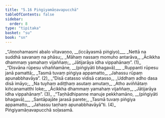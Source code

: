 ```yaml
---
title: "5.16 Piṅgiyamāṇavapucchā"
tableOfContents: false
sidebar:
  order: 8
type: "tipitaka"
basket: "su"
book: "sn"
---
```



<DynamicBreadcrumb />

<Division number="1127" book="sn">

<Paragraph number="1328" type="verses" book="sn">
_“Jiṇṇohamasmi abalo vītavaṇṇo, __(iccāyasmā piṅgiyo)___  
_Nettā na suddhā savanaṃ na phāsu;_  
_Māhaṃ nassaṃ momuho antarāva,_  
_Ācikkha dhammaṃ yamahaṃ vijaññaṃ;_  
_Jātijarāya idha vippahānaṃ”. (1)_  

</Paragraph>

</Division>
<Division number="1128" book="sn">

<Paragraph number="1329" type="verses" book="sn">
_“Disvāna rūpesu vihaññamāne, __(piṅgiyāti bhagavā)___  
_Ruppanti rūpesu janā pamattā;_  
_Tasmā tuvaṃ piṅgiya appamatto,_  
_Jahassu rūpaṃ apunabbhavāya”. (2)_  

</Paragraph>

</Division>
<Division number="1129" book="sn">

<Paragraph number="1330" type="verses" book="sn">
_“Disā catasso vidisā catasso,_  
_Uddhaṃ adho dasa disā imāyo;_  
_Na tuyhaṃ adiṭṭhaṃ asutaṃ amutaṃ,_  
_Atho aviññātaṃ kiñcanamatthi loke;_  
_Ācikkha dhammaṃ yamahaṃ vijaññaṃ,_  
_Jātijarāya idha vippahānaṃ”. (3)_  

</Paragraph>

</Division>
<Division number="1130" book="sn">

<Paragraph number="1331" type="verses" book="sn">
_“Taṇhādhipanne manuje pekkhamāno, __(piṅgiyāti bhagavā)___  
_Santāpajāte jarasā parete;_  
_Tasmā tuvaṃ piṅgiya appamatto,_  
_Jahassu taṇhaṃ apunabbhavāyā”ti. (4)_  


</Paragraph>
</Division>

<Paragraph number="1332" type="center" book="sn">
Piṅgiyamāṇavapucchā soḷasamā.
</Paragraph>